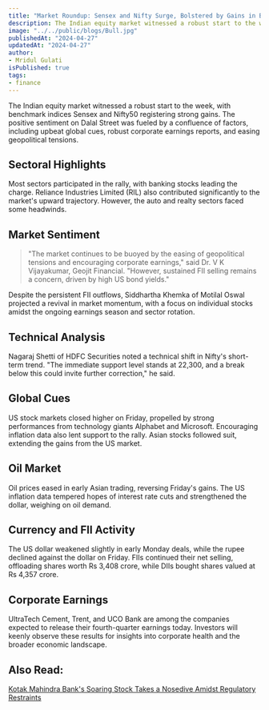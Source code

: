 ```yaml
---
title: "Market Roundup: Sensex and Nifty Surge, Bolstered by Gains in Banking and Reliance"
description: The Indian equity market witnessed a robust start to the week, with benchmark indices Sensex and Nifty50 registering strong gains. The positive sentiment on Dalal Street was fueled by a confluence of factors, including upbeat global cues, robust corporate earnings reports, and easing geopolitical tensions.
image: "../../public/blogs/Bull.jpg"
publishedAt: "2024-04-27"
updatedAt: "2024-04-27"
author: 
- Mridul Gulati
isPublished: true
tags: 
- finance
---
```


The Indian equity market witnessed a robust start to the week, with benchmark indices Sensex and Nifty50 registering strong gains. The positive sentiment on Dalal Street was fueled by a confluence of factors, including upbeat global cues, robust corporate earnings reports, and easing geopolitical tensions.

## Sectoral Highlights

Most sectors participated in the rally, with banking stocks leading the charge. Reliance Industries Limited (RIL) also contributed significantly to the market's upward trajectory. However, the auto and realty sectors faced some headwinds.

## Market Sentiment

> "The market continues to be buoyed by the easing of geopolitical tensions and encouraging corporate earnings," said Dr. V K Vijayakumar, Geojit Financial. "However, sustained FII selling remains a concern, driven by high US bond yields."

Despite the persistent FII outflows, Siddhartha Khemka of Motilal Oswal projected a revival in market momentum, with a focus on individual stocks amidst the ongoing earnings season and sector rotation.

## Technical Analysis

Nagaraj Shetti of HDFC Securities noted a technical shift in Nifty's short-term trend. "The immediate support level stands at 22,300, and a break below this could invite further correction," he said.

## Global Cues

US stock markets closed higher on Friday, propelled by strong performances from technology giants Alphabet and Microsoft. Encouraging inflation data also lent support to the rally. Asian stocks followed suit, extending the gains from the US market.

## Oil Market

Oil prices eased in early Asian trading, reversing Friday's gains. The US inflation data tempered hopes of interest rate cuts and strengthened the dollar, weighing on oil demand.

## Currency and FII Activity

The US dollar weakened slightly in early Monday deals, while the rupee declined against the dollar on Friday. FIIs continued their net selling, offloading shares worth Rs 3,408 crore, while DIIs bought shares valued at Rs 4,357 crore.

## Corporate Earnings

UltraTech Cement, Trent, and UCO Bank are among the companies expected to release their fourth-quarter earnings today. Investors will keenly observe these results for insights into corporate health and the broader economic landscape.

## Also Read: 

[Kotak Mahindra Bank's Soaring Stock Takes a Nosedive Amidst Regulatory Restraints](https://onlinekhabri.com/blog/kotak-mahindra-bank-stock-takes-a-nosedive)
